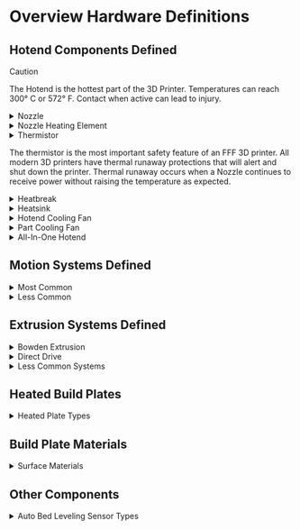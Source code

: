 #  Overview Hardware Definitions 



## Hotend Components Defined 

> [!CAUTION]
>  The Hotend is the hottest part of the 3D Printer. Temperatures can reach 300° C or 572° F. Contact when active can lead to injury. 

<details>
  <summary>Nozzle</summary> 

- Responsible for Extruding molten Plastic onto a heated surface


![Nozzle.webp](https://cdn.jsdelivr.net/gh/JamesD3d/info3dimages@main/i/Mechanical/Hardware-Definitions/Nozzle.webp)

</details>

<details>
  <summary>Nozzle Heating Element</summary>
  A DC Curent powered heating element

![carterage1.webp](https://cdn.jsdelivr.net/gh/JamesD3d/info3dimages@main/i/Mechanical/Hardware-Definitions/carterage1.webp)


> Carterage Style
  

![ceramic.webp](https://cdn.jsdelivr.net/gh/JamesD3d/info3dimages@main/i/Mechanical/Hardware-Definitions/ceramic.webp)

>  Ceramic Style 

</details>

<details>
  <summary>Thermistor</summary>
  - Reports the current temperature to the controller. Ensures that the nozzle is heating as expected.

![termistor.webp](https://cdn.jsdelivr.net/gh/JamesD3d/info3dimages@main/i/Mechanical/Hardware-Definitions/termistor.webp)

</details>

<Callout type="important">

The thermistor is the most important safety feature of an FFF 3D printer. All modern 3D printers have thermal runaway protections that will alert and shut down the printer. Thermal runaway occurs when a Nozzle continues to receive power without raising the temperature as expected.

</Callout> 

<details>
  <summary>Heatbreak</summary>
  - The heatbreak is the part of the nozzle where filament moves from a solid to molten plastic.
  >  This is where the majority of extrusion issues occur. If the filament is heated too far past its transition point it can melt too far up the heatbreak resulting in a "Jam".

![heatbreak.webp](https://cdn.jsdelivr.net/gh/JamesD3d/info3dimages@main/i/Mechanical/Hardware-Definitions/heatbreak.webp)

</details>


<details>
  <summary>Heatsink</summary>
  - An aluminum block meant to disperse heat and keep the filament solid until it reaches the melt zone

![heatsync.webp](https://cdn.jsdelivr.net/gh/JamesD3d/info3dimages@main/i/Mechanical/Hardware-Definitions/heatsync.webp)

![heatsync2.webp](https://cdn.jsdelivr.net/gh/JamesD3d/info3dimages@main/i/Mechanical/Hardware-Definitions/heatsync2.webp)

</details>

<details>
  <summary>Hotend Cooling Fan</summary>
  - Normally attached to the heatsink, removes heat before the "melt zone"
  > This is very important to the extrusion system, if this fan stops or is obstructed the hotend will jam.

![hotendfan.webp](https://cdn.jsdelivr.net/gh/JamesD3d/info3dimages@main/i/Mechanical/Hardware-Definitions/hotendfan.webp)

</details>

<details>
  <summary>Part Cooling Fan</summary>
  - This component transitions the molten plastic from a molten state to a solid state
  > Some materials require 100% fan and others may warp. Some may even suffer poor layer adhesion. Fan speed is material specific.

![partcooling.webp](https://cdn.jsdelivr.net/gh/JamesD3d/info3dimages@main/i/Mechanical/Hardware-Definitions/partcooling.webp)
</details>

<details>
  <summary>All-In-One Hotend</summary>
  - All in one hotends have become a popular option with manufacturers. They come pre-assembled and are meant to be changed as a set of components.

 ![nozzle2.webp](https://cdn.jsdelivr.net/gh/JamesD3d/info3dimages@main/i/Mechanical/Hardware-Definitions/nozzle2.webp)
</details>

## Motion Systems Defined

<details>
  <summary>Most Common</summary>
  - Cartesian  - 1 motor per axis X,Y,Z  
  - CoreXY - X and Y belts both attached to the Hotend. Motion is derived from a combination

  ![motion_common_webp]()
</details>

<details>
  <summary>Less Common</summary>
  - Delta - 3 motors move together for one X,Y,Z movement  
  - Hybrid CoreXY - 2 X axis Motors in a Core XY Configuration, Dependent dual Y axis motors.  
  - IDEX - 2 Independent Tool heads with a common Y axis but independent X axis

  ![motion_less_common_webp]()
</details>

## Extrusion Systems Defined

<details>
  <summary>Bowden Extrusion</summary>
  - Remote Filament Extruder that Feeds filament into the hotend but is not attached to the X gantry itself.

  ![Bowden_webp]()
</details>

<details>
  <summary>Direct Drive</summary>
  - The Filament Extruder is Directly Attached to the Hotend Assembly.

  ![direct_drive_webp]()
</details>

<details>
  <summary>Less Common Systems</summary>
  - IDEX - 2 separate independent hotends.  
  - Tool Changer - One motion system that can dock and select multiple hotends  
  - Multiplexing - 2 complete hotends on a single Tool

  ![extrusion_other_webp]()
</details>

## Heated Build Plates

<details>
  <summary>Heated Plate Types</summary>
  - Silicon Heater Pads - Typically DC heaters placed on the underside of an aluminum Plate  
  - Bed Leveling Screws - Adjust the tramming of the Bed  
  - Heatbed Thermistor - Like the hotend the heated bed thermistor ensures the bed is heating properly.

  ![heated_plate_webp]()
</details>

## Build Plate Materials

<details>
  <summary>Surface Materials</summary>
  - Glass - Tempered Glass often with a texture applied  
  - PEI - Smooth and textured surface coating on a spring steel sheet  
  - Garolite / G10 - Carbon fiber based surface

  ![plate_materials_webp]()
</details>

## Other Components

<details>
  <summary>Auto Bed Leveling Sensor Types</summary>
  - Inductive  
  - Microswitch  
  - Force / Piezo Sensor

  ![auto_bed_leveling_webp]()
</details>
